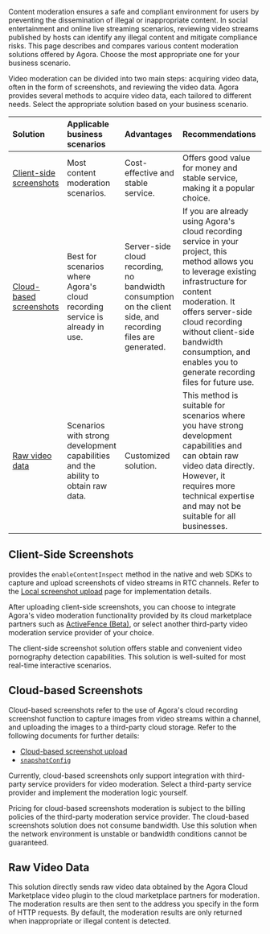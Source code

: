 Content moderation ensures a safe and compliant environment for users by preventing the dissemination of illegal or inappropriate content. In social entertainment and online live streaming scenarios, reviewing video streams published by hosts can identify any illegal content and mitigate compliance risks. This page describes and compares various content moderation solutions offered by Agora. Choose the most appropriate one for your business scenario.

Video moderation can be divided into two main steps: acquiring video data, often in the form of screenshots, and reviewing the video data. Agora provides several methods to acquire video data, each tailored to different needs. Select the appropriate solution based on your business scenario.

| Solution | Applicable business scenarios | Advantages | Recommendations |
| :------- | :---------------------------- | :--------- | :-------------------- |
| [Client-side screenshots](#client-side-screenshots) | Most content moderation scenarios.  | Cost-effective and stable service.  | Offers good value for money and stable service, making it a popular choice. |
| [Cloud-based screenshots](#cloud-based-screenshots) | Best for scenarios where Agora's cloud recording service is already in use. | Server-side cloud recording, no bandwidth consumption on the client side, and recording files are generated. | If you are already using Agora's cloud recording service in your project, this method allows you to leverage existing infrastructure for content moderation. It offers server-side cloud recording without client-side bandwidth consumption, and enables you to generate recording files for future use. |
| [Raw video data](#raw-video-data) | Scenarios with strong development capabilities and the ability to obtain raw data. | Customized solution. | This method is suitable for scenarios where you have strong development capabilities and can obtain raw video data directly. However, it requires more technical expertise and may not be suitable for all businesses. |

## Client-Side Screenshots

<Vg k="COMPANY" /> provides the `enableContentInspect` method in the native and web SDKs to capture and upload screenshots of video streams in RTC channels. Refer to the [Local screenshot upload](/video-calling/advanced-features/screenshot-upload) page for implementation details.

After uploading client-side screenshots, you can choose to integrate Agora's video moderation functionality provided by its cloud marketplace partners such as [ActiveFence (Beta)](https://www.agora.io/en/agora-extensions-marketplace/?extension=activefence-video-moderation), or select another third-party video moderation service provider of your choice.

<Admonition type="tip">
The client-side screenshot solution offers stable and convenient video pornography detection capabilities. This solution is well-suited for most real-time interactive scenarios.
</Admonition>

## Cloud-based Screenshots

Cloud-based screenshots refer to the use of Agora's cloud recording screenshot function to capture images from video streams within a channel, and uploading the images to a third-party cloud storage. Refer to the following documents for further details:

- [Cloud-based screenshot upload](/cloud-recording/develop/screen-capture)
- [`snapshotConfig`](/cloud-recording/reference/restful-api#snapshotconfig)

Currently, cloud-based screenshots only support integration with third-party service providers for video moderation. Select a third-party service provider and implement the moderation logic yourself. 

<Admonition>
Pricing for cloud-based screenshots moderation is subject to the billing policies of the third-party moderation service provider.
</Admonition>

<Admonition type="tip">
The cloud-based screenshots solution does not consume bandwidth. Use this solution when the network environment is unstable or bandwidth conditions cannot be guaranteed.
</Admonition>

## Raw Video Data

This solution directly sends raw video data obtained by the Agora Cloud Marketplace video plugin to the cloud marketplace partners for moderation. The moderation results are then sent to the address you specify in the form of HTTP requests. By default, the moderation results are only returned when inappropriate or illegal content is detected.
